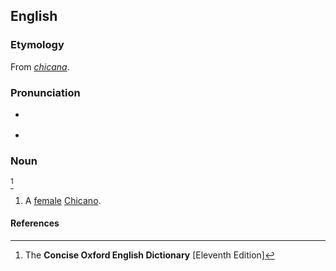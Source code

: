 ==English==
{{wikipedia}}

===Etymology===
From {{etyl|es|en}} ''[[chicana]]''.

===Pronunciation===
* {{a|RP}} {{IPA|/t͡ʃɪˈkɑːnə/|lang=en}}
* {{a|Spanish}} {{IPA|/t͡ʃiˈkana/|lang=en}}

===Noun===
{{en-noun}}<ref name="COED-inflex">The '''Concise Oxford English Dictionary''' [Eleventh Edition]</ref>

# {{context|chiefly|US|lang=en}} A [[female]] [[Chicano]].

====References====
<references/>